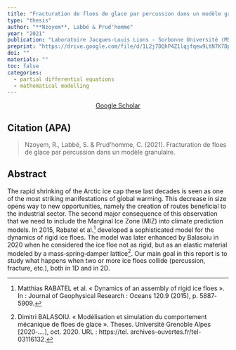 ```yaml
---
title: "Fracturation de floes de glace par percussion dans un modèle granulaire"
type: "thesis"
author: "**Nzoyem**, Labbé & Prud'homme"
year: "2021"
publication: "Laboratoire Jacques-Louis Lions - Sorbonne Université (MSc Thesis)"
preprint: "https://drive.google.com/file/d/1L2j7DQhP4Z1lqjfqew9LtN7K7DpXQMUA/view"
doi: ""
materials: ""
toc: false
categories:
  - partial differential equations
  - mathematical modelling
---
```


```{=html}
<center> <a href="https://scholar.google.com/citations?view_op=view_citation&hl=en&user=80GLOSUAAAAJ&citation_for_view=80GLOSUAAAAJ:u-x6o8ySG0sC" class="btn btn-primary rounded-pill"> Google Scholar </a> </center>
```


## Citation (APA)

> Nzoyem, R., Labbé, S. & Prud’homme, C. (2021). Fracturation de floes de glace par percussion dans un modèle granulaire.


## Abstract
The rapid shrinking of the Arctic ice cap these last decades is seen as one of the most striking manifestations of global warming. This decrease in size opens way to new opportunities, namely the creation of routes beneficial to the industrial sector. The second major consequence of this observation that we need to include the Marginal Ice Zone (MIZ) into climate prediction models. In 2015, Rabatel et al.[^1] developed a sophisticated model for the dynamics of rigid ice floes. The model was later enhanced by Balasoiu in 2020 when he considered the ice floe not as rigid, but as an elastic material modeled by a mass‐spring‐damper lattice[^2]. Our main goal in this report is to study what happens when two or more ice floes collide (percussion, fracture, etc.), both in 1D and in 2D.


[^1]: Matthias RABATEL et al. « Dynamics of an assembly of rigid ice floes ». In : Journal of Geophysical Research : Oceans 120.9 (2015), p. 5887‐5909.

[^2]: Dimitri BALASOIU. « Modélisation et simulation du comportement mécanique de floes
de glace ». Theses. Université Grenoble Alpes [2020‐....], oct. 2020. URL : https://tel. archives-ouvertes.fr/tel-03116132.